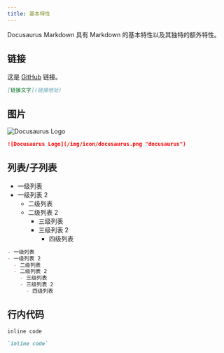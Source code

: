 ```yaml
---
title: 基本特性
---
```


Docusaurus Markdown 具有 Markdown 的基本特性以及其独特的额外特性。

## 链接

这是 [GitHub](https://github.com/recallwei/) 链接。

```markdown title="Markdown"
[链接文字](链接地址)
```

## 图片

![Docusaurus Logo](/img/icon/docusaurus.png "docusaurus")

```markdown title="Markdown"
![Docusaurus Logo](/img/icon/docusaurus.png "docusaurus")
```

## 列表/子列表

- 一级列表
- 一级列表 2
  - 二级列表
  - 二级列表 2
    - 三级列表
    - 三级列表 2
      - 四级列表

```markdown
- 一级列表
- 一级列表 2
  - 二级列表
  - 二级列表 2
    - 三级列表
    - 三级列表 2
      - 四级列表
```

## 行内代码

`inline code`

```markdown title="Markdown"
`inline code`
```

